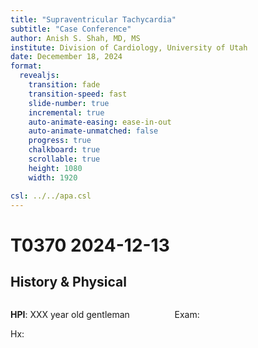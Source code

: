 ```yaml
---
title: "Supraventricular Tachycardia"
subtitle: "Case Conference"
author: Anish S. Shah, MD, MS
institute: Division of Cardiology, University of Utah
date: Decemember 18, 2024
format:
  revealjs:
    transition: fade
    transition-speed: fast
    slide-number: true
    incremental: true
    auto-animate-easing: ease-in-out
    auto-animate-unmatched: false
    progress: true
    chalkboard: true
    scrollable: true
    height: 1080
    width: 1920

csl: ../../apa.csl
---
```


# T0370 2024-12-13

## History & Physical

::::: {.columns}
::: {.column width="50%"}
**HPI**: XXX year old gentleman 

Hx:
:::

::: {.column width="50%"}
Exam: 
:::
::::

## {background-image="abl-a1-380-jump-slow-then-wcl.png" background-size="contain"}

## {background-image="abl-a1-600-a2-460-normal-far-field-v-activation.png" background-size="contain"}

## {background-image="abl-a1-600-a2-470-pre-excited-ventricular-far-field.png" background-size="contain"}

## {background-image="abl-first-ablation-delta-gone.png" background-size="contain"}

## {background-image="abl-pace-during-ablate-based-on-far-field-v.png" background-size="contain"}

## {background-image="abl-pathway-potentials-atrial-position.png" background-size="contain"}

## {background-image="abl-still-eccentric-continue-burning.png" background-size="contain"}

## {background-image="bl-a1-380-wcl.png" background-size="contain"}

## {background-image="bl-a1-500-a2-360-ap-erp-narrow-qrs.png" background-size="contain"}

## {background-image="bl-ecg-12-lead-100-sweep.png" background-size="contain"}

## {background-image="bl-ecg-12-lead-25-sweep.png" background-size="contain"}

## {background-image="bl-egm-intervals.png" background-size="contain"}

## {background-image="bl-parahisian-nodal-response.png" background-size="contain"}

## {background-image="bl-v1-600-v2-270-nsvt-intervals.png" background-size="contain"}

## {background-image="bl-v1-600-v2-270-nsvt.png" background-size="contain"}

## {background-image="bl-v1-600-v2-460-ap-erp-jump-to-slow.png" background-size="contain"}

## {background-image="bl-v1-600-v2-490-eccentric-cs-early-mid.png" background-size="contain"}

## {background-image="bl-v1-wcl-520.png" background-size="contain"}

## {background-image="iso-post-a1-350-wcl.png" background-size="contain"}

## {background-image="iso-post-a1-400-a2-200-avn-erp.png" background-size="contain"}

## {background-image="iso-post-v1-420-retrograde-av-wcl.png" background-size="contain"}

## {background-image="post-ecg-12-lead-100-sweep.png" background-size="contain"}

## {background-image="post-intervals.png" background-size="contain"}

